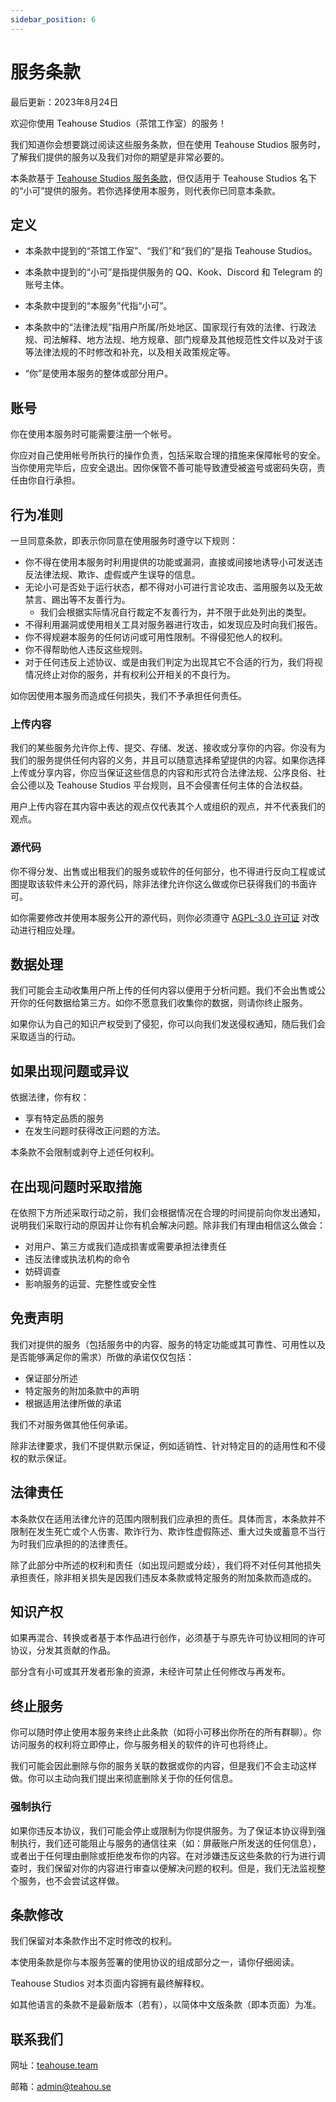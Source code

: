 ```yaml
---
sidebar_position: 6
---
```


# 服务条款

最后更新：2023年8月24日

欢迎你使用 Teahouse Studios（茶馆工作室）的服务！

我们知道你会想要跳过阅读这些服务条款，但在使用 Teahouse Studios 服务时，了解我们提供的服务以及我们对你的期望是非常必要的。

本条款基于 [Teahouse Studios 服务条款](https://teahou.se/terms/)，但仅适用于 Teahouse Studios 名下的“小可”提供的服务。若你选择使用本服务，则代表你已同意本条款。

## 定义

- 本条款中提到的“茶馆工作室”、“我们”和“我们的”是指 Teahouse Studios。

- 本条款中提到的“小可”是指提供服务的 QQ、Kook、Discord 和 Telegram 的账号主体。

- 本条款中提到的“本服务”代指“小可”。

- 本条款中的“法律法规”指用户所属/所处地区、国家现行有效的法律、行政法规、司法解释、地方法规、地方规章、部门规章及其他规范性文件以及对于该等法律法规的不时修改和补充，以及相关政策规定等。

- “你”是使用本服务的整体或部分用户。

## 账号

你在使用本服务时可能需要注册一个帐号。

你应对自己使用帐号所执行的操作负责，包括采取合理的措施来保障帐号的安全。当你使用完毕后，应安全退出。因你保管不善可能导致遭受被盗号或密码失窃，责任由你自行承担。

## 行为准则

一旦同意条款，即表示你同意在使用服务时遵守以下规则：

- 你不得在使用本服务时利用提供的功能或漏洞，直接或间接地诱导小可发送违反法律法规、欺诈、虚假或产生误导的信息。
- 无论小可是否处于运行状态，都不得对小可进行言论攻击、滥用服务以及无故禁言、踢出等不友善行为。
  - 我们会根据实际情况自行裁定不友善行为，并不限于此处列出的类型。
- 不得利用漏洞或使用相关工具对服务器进行攻击，如发现应及时向我们报告。
- 你不得规避本服务的任何访问或可用性限制。不得侵犯他人的权利。
- 你不得帮助他人违反这些规则。
- 对于任何违反上述协议、或是由我们判定为出现其它不合适的行为，我们将视情况终止对你的服务，并有权利公开相关的不良行为。

如你因使用本服务而造成任何损失，我们不予承担任何责任。

### 上传内容

我们的某些服务允许你上传、提交、存储、发送、接收或分享你的内容。你没有为我们的服务提供任何内容的义务，并且可以随意选择希望提供的内容。如果你选择上传或分享内容，你应当保证这些信息的内容和形式符合法律法规、公序良俗、社会公德以及 Teahouse Studios 平台规则，且不会侵害任何主体的合法权益。

用户上传内容在其内容中表达的观点仅代表其个人或组织的观点，并不代表我们的观点。

### 源代码

你不得分发、出售或出租我们的服务或软件的任何部分，也不得进行反向工程或试图提取该软件未公开的源代码，除非法律允许你这么做或你已获得我们的书面许可。

如你需要修改并使用本服务公开的源代码，则你必须遵守 [AGPL-3.0 许可证](https://github.com/Teahouse-Studios/bot/blob/master/LICENSE) 对改动进行相应处理。

## 数据处理

我们可能会主动收集用户所上传的任何内容以便用于分析问题。我们不会出售或公开你的任何数据给第三方。如你不愿意我们收集你的数据，则请你终止服务。

如果你认为自己的知识产权受到了侵犯，你可以向我们发送侵权通知，随后我们会采取适当的行动。

## 如果出现问题或异议

依据法律，你有权：

- 享有特定品质的服务
- 在发生问题时获得改正问题的方法。

本条款不会限制或剥夺上述任何权利。

## 在出现问题时采取措施

在依照下方所述采取行动之前，我们会根据情况在合理的时间提前向你发出通知，说明我们采取行动的原因并让你有机会解决问题。除非我们有理由相信这么做会：

- 对用户、第三方或我们造成损害或需要承担法律责任
- 违反法律或执法机构的命令
- 妨碍调查
- 影响服务的运营、完整性或安全性

## 免责声明

我们对提供的服务（包括服务中的内容、服务的特定功能或其可靠性、可用性以及是否能够满足你的需求）所做的承诺仅仅包括：

- 保证部分所述
- 特定服务的附加条款中的声明
- 根据适用法律所做的承诺

我们不对服务做其他任何承诺。

除非法律要求，我们不提供默示保证，例如适销性、针对特定目的的适用性和不侵权的默示保证。

## 法律责任

本条款仅在适用法律允许的范围内限制我们应承担的责任。具体而言，本条款并不限制在发生死亡或个人伤害、欺诈行为、欺诈性虚假陈述、重大过失或蓄意不当行为时我们应承担的的法律责任。

除了此部分中所述的权利和责任（如出现问题或分歧），我们将不对任何其他损失承担责任，除非相关损失是因我们违反本条款或特定服务的附加条款而造成的。

## 知识产权

如果再混合、转换或者基于本作品进行创作，必须基于与原先许可协议相同的许可协议，分发其贡献的作品。

部分含有小可或其开发者形象的资源，未经许可禁止任何修改与再发布。

## 终止服务

你可以随时停止使用本服务来终止此条款（如将小可移出你所在的所有群聊）。你访问服务的权利将立即停止，你与服务相关的软件的许可也将终止。

我们可能会因此删除与你的服务关联的数据或你的内容，但是我们不会主动这样做。你可以主动向我们提出来彻底删除关于你的任何信息。

### 强制执行

如果你违反本协议，我们可能会停止或限制为你提供服务。为了保证本协议得到强制执行，我们还可能阻止与服务的通信往来（如：屏蔽账户所发送的任何信息），或者出于任何理由删除或拒绝发布你的内容。在对涉嫌违反这些条款的行为进行调查时，我们保留对你的内容进行审查以便解决问题的权利。但是，我们无法监视整个服务，也不会尝试这样做。

## 条款修改

我们保留对本条款作出不定时修改的权利。

本使用条款是你与本服务签署的使用协议的组成部分之一，请你仔细阅读。

Teahouse Studios 对本页面内容拥有最终解释权。

如其他语言的条款不是最新版本（若有），以简体中文版条款（即本页面）为准。

## 联系我们

网址：[teahouse.team](https://teahouse.team/)

邮箱：[admin@teahou.se](mailto:admin@teahou.se)
